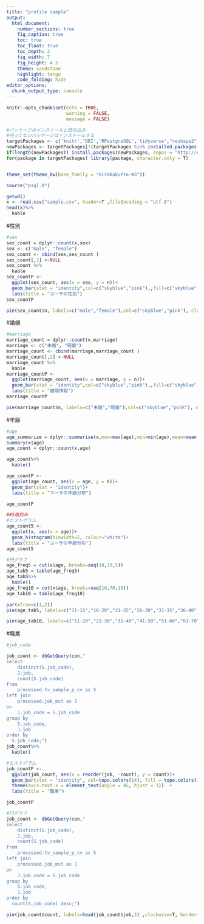 ```yaml
---
title: "profile sample"
output:
  html_document:
    number_sections: true
    fig_caption: true
    toc: true
    toc_float: true
    toc_depth: 2
    fig_width: 7
    fig_height: 4.5
    theme: sandstone 
    highlight: tango
    code_folding: hide
editor_options: 
  chunk_output_type: console
---
```


```r
knitr::opts_chunk$set(echo = TRUE, 
                      warning = FALSE,
                      message = FALSE)
```


```r
#パッケージのインストールと読み込み
#持ってないパッケージはインストールする
targetPackages <- c('knitr','DBI','RPostgreSQL','tidyverse',"reshape2","lubridate","dbplot","DT","prettydoc") 
newPackages <- targetPackages[!(targetPackages %in% installed.packages()[,"Package"])]
if(length(newPackages)) install.packages(newPackages, repos = "http://cran.us.r-project.org")
for(package in targetPackages) library(package, character.only = T)


theme_set(theme_bw(base_family = "HiraKakuPro-W3"))

source("psql.R")

```



```r
getwd()
x <- read.csv("sample.csv", header=T ,fileEncoding = "utf-8")
head(x)%>%
  kable
```

#性別
```r
#sex
sex_count = dplyr::count(x,sex)
sex <- c("male", "female")
sex_count <- cbind(sex,sex_count )
sex_count[,2] <-NULL
sex_count %>%
  kable
sex_countP <-
  ggplot(sex_count, aes(x = sex, y = n))+
  geom_bar(stat = "identity",col=c("skyblue","pink"),,fill=c("skyblue","pink"))+
  labs(title = "ユーザの性別")
sex_countP

pie(sex_count$n, labels=c("male","female"),col=c("skyblue","pink"), clockwise=T, border="#ffffff",main="ユーザの性別")
```

#婚姻
```r
#marriage
marriage_count = dplyr::count(x,marriage)
marriage <- c("未婚", "既婚")
marriage_count <- cbind(marriage,marriage_count )
marriage_count[,2] <-NULL
marriage_count %>%
  kable
marriage_countP <-
  ggplot(marriage_count, aes(x = marriage, y = n))+
  geom_bar(stat = "identity",col=c("skyblue","pink"),,fill=c("skyblue","pink"))+
  labs(title = "婚姻情報")
marriage_countP

pie(marriage_count$n, labels=c("未婚","既婚"),col=c("skyblue","pink"), clockwise=T, border="#ffffff",main="婚姻情報")

```

#年齢
```r
#age
age_summarize = dplyr::summarise(x,max=max(age),min=min(age),mean=mean(age))
summary(x$age)
age_count = dplyr::count(x,age)

age_count%>%
  kable()

age_countP <-
  ggplot(age_count, aes(x = age, y = n))+
  geom_bar(stat = "identity")+
  labs(title = "ユーザの年齢分布")

age_countP

##5歳刻み
#ヒストグラム
age_count5 <-
  ggplot(x, aes(x = age))+
  geom_histogram(binwidth=5, colour="white")+
  labs(title = "ユーザの年齢分布")
age_count5

#円グラフ
age_freq5 = cut(x$age, breaks=seq(10,70,5))
age_tab5 = table(age_freq5)
age_tab5%>%
  kable()
age_freq10 = cut(x$age, breaks=seq(10,70,10))
age_tab10 = table(age_freq10)

par(mfrow=c(1,2)) 
pie(age_tab5, labels=c("11-15","16-20","21-25","26-30","31-35","36-40","41-45","46-50","51-55","56-60","61-65","66-70"), clockwise=T, border="#ffffff", main="年齢分布", col=topo.colors(16))

pie(age_tab10, labels=c("11-20","21-30","31-40","41-50","51-60","61-70"), clockwise=T, border="#ffffff", main="年齢分布", col=topo.colors(8))
```

#職業
```r
#job_code

job_count <- dbGetQuery(con,"
select
	distinct(S.job_code),
	J.job,
	count(S.job_code)
from
	processed.tv_sample_p_cv as S
left join
	processed.job_mst as J	
on
	J.job_code = S.job_code
group by
	S.job_code,
	J.job
order by
  S.job_code;")
job_count%>%
  kable()

#ヒストグラム
job_countP <-
  ggplot(job_count, aes(x = reorder(job, -count), y = count))+
  geom_bar(stat = "identity", col=topo.colors(14), fill = topo.colors(14))+
  theme(axis.text.x = element_text(angle = 45, hjust = 1))  +
  labs(title = "職業") 

job_countP

#円グラフ
job_count <- dbGetQuery(con,"
select
	distinct(S.job_code),
	J.job,
	count(S.job_code)
from
	processed.tv_sample_p_cv as S
left join
	processed.job_mst as J	
on
	J.job_code = S.job_code
group by
	S.job_code,
	J.job
order by
  count(S.job_code) desc;")

pie(job_count$count, labels=head(job_count$job,3) ,clockwise=T, border="#ffffff", main="職業", col=topo.colors(14), radius = 1)
```


